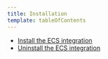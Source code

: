 ```yaml
---
title: Installation
template: tableOfContents
---
```


* [Install the ECS integration](/docs/integrations/elastic-container-service-integration/installation/install-ecs-integration)
* [Uninstall the ECS integration](/docs/integrations/elastic-container-service-integration/installation/uninstall-ecs-integration)
